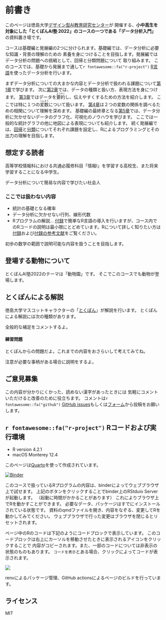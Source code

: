 # 前書き {.unnumbered}

このページは徳島大学[デザイン型AI教育研究センター](http://tokushima-u.ac.jp/ai/)が
開催する、**小中高生を対象にした「とくぽんAI塾 2022」のコースの一つである「データ分析入門」**
の資料置き場です。

コースは基礎編と発展編の2つに分けられます。基礎編では、データ分析に必要な知識・背景の理解のための
素養を身につけることを目指します。発展編ではデータ分析の問題への挑戦として、回帰と分類問題について
取り組みます。
このコースでは、基礎から発展まで通して`r fontawesome::fa("r-project")` [R言語](http://cran.r-project.org)を使ったデータ分析を行います。

まずデータ分析についての大まかな内容とデータ分析で扱われる課題について[第1章](intro.qmd)で学びます。
次に[第2章](data.qmd)では、データの種類と扱い方、表現方法を身につけます。
[第3章](summary_statistics.qmd)ではデータを<ruby>要約<rt>ようやく</rt></ruby>し、伝えやすくするための方法を紹介します。
ここでは特に１つの<ruby>変数<rt>へんすう</rt></ruby>について扱います。
[第4章](correlation.qmd)は２つの変数の関係を調べるための相関について理解を深めます。
基礎編の最終章となる[第5章](visualization.qmd)では、データ分析に欠かせないデータのグラフ化、可視化のノウハウを学びます。
ここでは一般的な統計グラフの他に地図による表現についても紹介します。
続く発展編では、[回帰](regression.qmd)と[分類](classification.qmd)についてそれぞれ課題を設定し、Rによるプログラミングとその出力の理解を目指します。

## 想定する読者

高等学校情報科における共通必履修科目「情報Ⅰ」を学習する高校生、また将来学習することになる中学生。

データ分析について簡易な内容で学びたい社会人

### ここでは扱わない内容

- 統計の基礎となる確率
- データ分析に欠かせない行列、線形代数
- Rプログラムの解説... [付録](r_intro.qmd)で簡単なR言語の導入を行いますが、コース内でのRコードの説明は最小限にとどめています。Rについて詳しく知りたい方は[付録](r_intro.qmd)および[付録の参考文献](r_intro.qmd#参考文献url)をご覧ください。

初歩の数学の範囲で説明可能な内容を扱うことを目指します。

## 登場する動物について

とくぽんAI塾2022のテーマは「動物園」です。
そこでこのコースでも動物が登場します。

## とくぽんによる解説

徳島大学マスコットキャラクターの「[とくぽん](https://www.tokushima-u.ac.jp/about/profile/univ_mascot/index.html)」が解説を行います。
とくぽんによる解説には次の種類があります。

::: {.callout-note .tokupon}

全般的な補足をコメントするよ。

:::

::: {.callout-tip .tokupon_none}
#### 練習問題

とくぽんからの問題だよ。これまでの内容をおさらいして考えてみてね。

:::

::: {.callout-warning .tokupon_none}

注意が必要な事柄がある場合に説明をするよ。

:::

## ご意見募集

この内容が分かりにくかった、読めない漢字があったときには
気軽にコメントいただけると改善のために役立ちます。
コメントは`r fontawesome::fa("github")` [GitHub issues](https://github.com/uribo/tokupon_ds/issues/new)もしくは[フォーム](https://docs.google.com/forms/d/e/1FAIpQLScsdOwAHDCj2eFg-PCLayWSQKViWO-BnzRWHCxsZPn_lVf6_A/viewform?usp=sf_link)から投稿をお願いします。

## `r fontawesome::fa("r-project")` Rコードおよび実行環境

- R version 4.2.1
- macOS Monterey 12.4

このページは[Quarto](http://quarto.org)を使って作成されています。

[![Binder](https://mybinder.org/badge_logo.svg)](https://mybinder.org/v2/gh/uribo/tokupon_ds/main?urlpath=rstudio)

このコースで扱っているRプログラムの内容は、binderによってウェブブラウザ上で試せます。
上記のボタンをクリックすることでbinder上のRStduio Serverが起動します。
（起動に時間がかかることがあります）
これによりブラウザ上でRを動かすことができます。
必要なデータ、パッケージはすでにインストールされている状態です。
資料のqmdファイルを開き、内容をなぞる、変更してRを動かしてみてください。
ウェブブラウザで行った変更はブラウザを閉じるとリセットされます。

ページ中のRのコードは下記のようにコードブロックで表示しています。
このコードブロックは右上にカーソルを移動させたときに表示されるアイコンをクリックすることで
内容がコピーされます。また、一部のコードについては非表示の状態のものもあります。
`コードを表示`とある場合、クリックによってコードが表示されます。

![](images/code_block.gif)

renvによるパッケージ管理、GitHub actionsによるページのビルドを行っています。

## ライセンス

MIT

